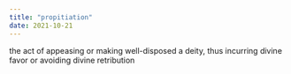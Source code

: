 ```yaml
---
title: "propitiation"
date: 2021-10-21
---
```


the act of appeasing or making well-disposed a deity, thus incurring divine favor or avoiding divine retribution
